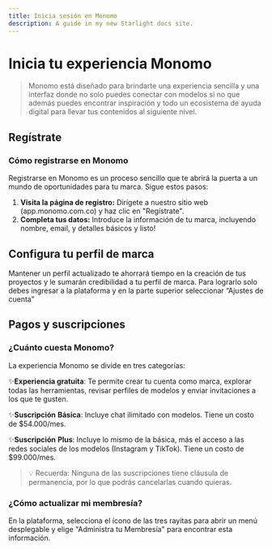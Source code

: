 ```yaml
---
title: Inicia sesión en Monomo
description: A guide in my new Starlight docs site.
---
```

# Inicia tu experiencia Monomo

> Monomo está diseñado para brindarte una experiencia sencilla y una interfaz donde no solo puedes conectar con modelos si no que además puedes encontrar inspiración y todo un ecosistema de ayuda digital para llevar tus contenidos al siguiente nivel.
> 

## Regístrate

### Cómo registrarse en Monomo

Registrarse en Monomo es un proceso sencillo que te abrirá la puerta a un mundo de oportunidades para tu marca. Sigue estos pasos:

1. **Visita la página de registro:** Dirígete a nuestro sitio web (app.monomo.com.co) y haz clic en "Regístrate".
2. **Completa tus datos:** Introduce la información de tu marca, incluyendo nombre, email, y detalles básicos y listo!
    

## Configura tu perfil de marca

Mantener un perfil actualizado te ahorrará tiempo en la creación de tus proyectos y le sumarán credibilidad a tu perfil de marca. Para lograrlo solo debes ingresar a la plataforma y en la parte superior seleccionar “Ajustes de cuenta”

## Pagos y suscripciones

### ¿Cuánto cuesta Monomo?

La experiencia Monomo se divide en tres categorías:

✨**Experiencia gratuita**: Te permite crear tu cuenta como marca, explorar todas las herramientas, revisar perfiles de modelos y enviar invitaciones a los que te gusten.

✨**Suscripción** **Básica**: Incluye chat ilimitado con modelos. Tiene un costo de $54.000/mes.

✨**Suscripción** **Plus**: Incluye lo mismo de la básica, más el acceso a las redes sociales de los modelos (Instagram y TikTok). Tiene un costo de $99.000/mes.

<aside>

> 💡 Recuerda: Ninguna de las suscripciones tiene cláusula de permanencia, por lo que podrás cancelarlas cuando quieras.
> 
</aside>

### ¿Cómo actualizar mi membresía?

 En la plataforma, selecciona el ícono de las tres rayitas para abrir un menú desplegable y elige "Administra tu Membresía" para encontrar esta información.
